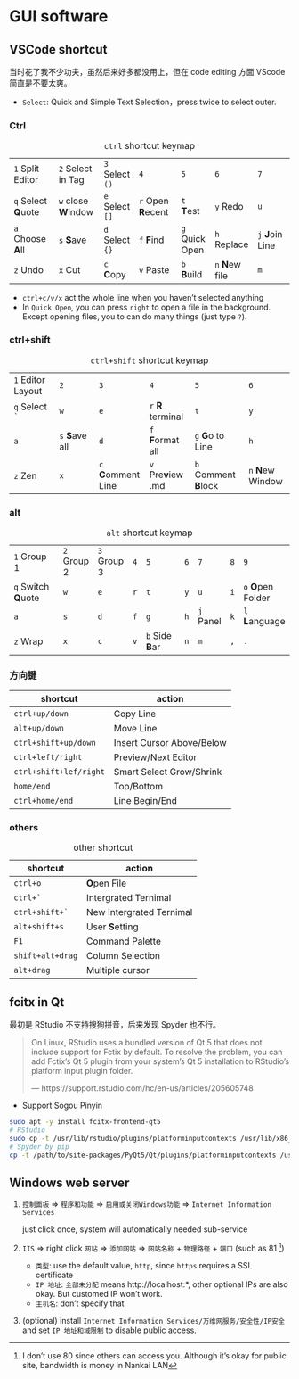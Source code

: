 # GUI software






## VSCode shortcut

当时花了我不少功夫，虽然后来好多都没用上，但在 code editing 方面 VScode 简直是不要太爽。

- `Select`: Quick and Simple Text Selection，press twice to select outer.



### Ctrl

|                      |                      |                 |                     |                 |                  |                   |
|----------------------|----------------------|-----------------|---------------------|-----------------|------------------|-------------------|
| `1` Split Editor     | `2`  Select in Tag   | `3` Select `()` | `4`                 | `5`             | `6`              | `7`               |
| `q` Select **Q**uote | `w` close **W**indow | `e` Select `[]` | `r` Open **R**ecent | `t` **T**est    | `y` Redo         | `u`               |
| `a` Choose **A**ll   | `s` **S**ave         | `d` Select `{}` | `f` **F**ind        | `g`  Quick Open | `h` Replace      | `j` **J**oin Line |
| `z` Undo             | `x` Cut              | `c` **C**opy    | `v` Paste           | `b`  **B**uild  | `n` **N**ew file | `m`               |
  : `ctrl` shortcut keymap

- `ctrl+c/v/x` act the whole line when you haven't selected anything
- In `Quick Open`, you can press `right` to open a file in the background. Except opening files, you to can do many things (just type `?`).



### ctrl+shift

|                    |                  |                      |                     |                        |                    |
|--------------------|------------------|----------------------|---------------------|------------------------|--------------------|
| `1` Editor Layout  | `2`              | `3`                  | `4`                 | `5`                    | `6`                |
| `q` Select `` ` `` | `w`              | `e`                  | `r` **R** terminal  | `t`                    | `y`                |
| `a`                | `s` **S**ave all | `d`                  | `f` **F**ormat all  | `g` **G**o to Line     | `h`                |
| `z` Zen            | `x`              | `c` **C**omment Line | `v` Pre**v**iew .md | `b`  Comment **B**lock | `n` **N**ew Window |
  : `ctrl+shift` shortcut keymap



### alt

|                      |             |             |     |                  |     |           |     |                     |
|----------------------|-------------|-------------|-----|------------------|-----|-----------|-----|---------------------|
| `1` Group 1          | `2` Group 2 | `3` Group 3 | `4` | `5`              | `6` | `7`       | `8` | `9`                 |
| `q` Switch **Q**uote | `w`         | `e`         | `r` | `t`              | `y` | `u`       | `i` | `o` **O**pen Folder |
| `a`                  | `s`         | `d`         | `f` | `g`              | `h` | `j` Panel | `k` | `l` **L**anguage    |
| `z` Wrap             | `x`         | `c`         | `v` | `b` Side **B**ar | `n` | `m`       | `,` | `.`                 |
  : `alt` shortcut keymap



### 方向键

| shortcut               | action                    |
|------------------------|---------------------------|
| `ctrl+up/down`         | Copy Line                 |
| `alt+up/down`          | Move Line                 |
| `ctrl+shift+up/down`   | Insert Cursor Above/Below |
| `ctrl+left/right`      | Preview/Next Editor       |
| `ctrl+shift+lef/right` | Smart Select Grow/Shrink  |
| `home/end`             | Top/Bottom                |
| `ctrl+home/end`        | Line Begin/End            |



### others 

| shortcut           | action                   |
|--------------------|--------------------------|
| `ctrl+o`           | **O**pen File            |
| `` ctrl+` ``       | Intergrated Ternimal     |
| `` ctrl+shift+` `` | New Intergrated Ternimal |
| `alt+shift+s`      | User **S**etting         |
| `F1`               | Command Palette          |
| `shift+alt+drag`   | Column Selection         |
| `alt+drag`         | Multiple cursor          |
  : other  shortcut






## fcitx in Qt

最初是 RStudio 不支持搜狗拼音，后来发现 Spyder 也不行。

> On Linux, RStudio uses a bundled version of Qt 5 that does not include support for Fctix by default. To resolve the problem, you can add Fctix's Qt 5 plugin from your system's Qt 5 installation to RStudio's platform input plugin folder.
> 
> --- https://support.rstudio.com/hc/en-us/articles/205605748

- Support Sogou Pinyin

```bash
sudo apt -y install fcitx-frontend-qt5
# RStudio
sudo cp -t /usr/lib/rstudio/plugins/platforminputcontexts /usr/lib/x86_64-linux-gnu/qt5/plugins/platforminputcontexts/libfcitxplatforminputcontextplugin.so
# Spyder by pip
cp -t /path/to/site-packages/PyQt5/Qt/plugins/platforminputcontexts /usr/lib/x86_64-linux-gnu/qt5/plugins/platforminputcontexts/libfcitxplatforminputcontextplugin.so
```






## Windows web server


1. `控制面板` => `程序和功能` => `启用或关闭Windows功能` => `Internet Information Services` 
   
   just click once, system will automatically needed sub-service

2. `IIS` => right click `网站` => `添加网站` => `网站名称` + `物理路径` + `端口` (such as 81 ^[I don't use 80 since others can access you. Although it's okay for public site, bandwidth is money in Nankai LAN]) 

   - `类型`: use the default value, `http`, since `https` requires a SSL certificate
   - `IP 地址`: `全部未分配` means http://localhost:*, other optional IPs are also okay. But customed IP won't work.
   - `主机名`: don't specify that

3. (optional) install `Internet Information Services/万维网服务/安全性/IP安全` and set `IP 地址和域限制` to disable public access.



